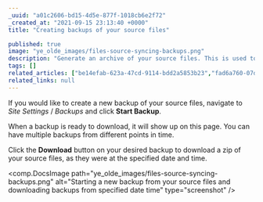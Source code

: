 ```yaml
---
_uuid: "a01c2606-bd15-4d5e-877f-1018cb6e2f72"
_created_at: "2021-09-15 23:13:40 +0000"
title: "Creating backups of your source files"

published: true
image: "ye_olde_images/files-source-syncing-backups.png"
description: "Generate an archive of your source files. This is used to protect unintentional deletions when changing repositories/branches on a site."
tags: []
related_articles: ["be14efab-623a-47cd-9114-bdd2a5853b23","fad6a760-07db-4f3b-8f69-82bd66e188cb","2e2d3c2f-8916-4e3b-997d-2d9cdbdf6120","2d3e4f5a-6b7c-8d9e-0f1a-2b3c4d5e6f7a","887f0816-64a1-4a4e-b468-4f6816314b7a"]
related_links: null
---
```


If you would like to create a new backup of your source files, navigate to *Site Settings* / *Backups* and click **Start Backup**.

When a backup is ready to download, it will show up on this page. You can have multiple backups from different points in time.

Click the **Download** button on your desired backup to download a zip of your source files, as they were at the specified date and time.

<comp.DocsImage path="ye_olde_images/files-source-syncing-backups.png" alt="Starting a new backup from your source files and downloading backups from specified date time" type="screenshot" />
